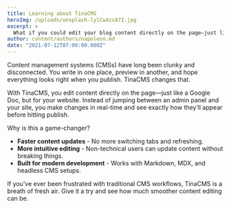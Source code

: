```yaml
---
title: Learning about TinaCMS
heroImg: /uploads/unsplash-lylCw4zcA7I.jpg
excerpt: >
  What if you could edit your blog content directly on the page—just like a Google Doc? Meet TinaCMS, a headless CMS with live editing that makes content creation actually enjoyable.
author: content/authors/napoleon.md
date: "2021-07-12T07:00:00.000Z"
---
```


Content management systems (CMSs) have long been clunky and disconnected. You write in one place, preview in another, and hope everything looks right when you publish. TinaCMS changes that.

With TinaCMS, you edit content directly on the page—just like a Google Doc, but for your website. Instead of jumping between an admin panel and your site, you make changes in real-time and see exactly how they’ll appear before hitting publish.

Why is this a game-changer?

- **Faster content updates** - No more switching tabs and refreshing.
- **More intuitive editing** - Non-technical users can update content without breaking things.
- **Built for modern development** - Works with Markdown, MDX, and headless CMS setups.

If you've ever been frustrated with traditional CMS workflows, TinaCMS is a breath of fresh air. Give it a try and see how much smoother content editing can be.
